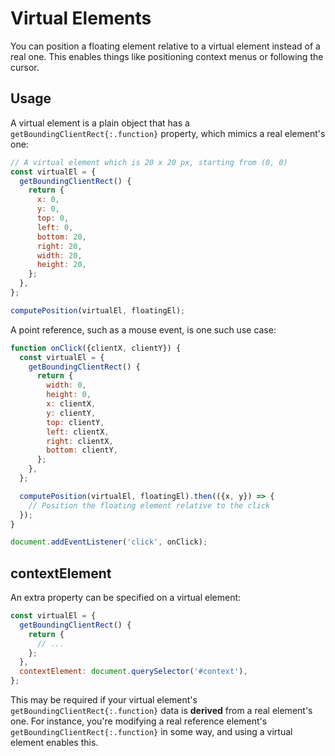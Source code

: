 # Virtual Elements

You can position a floating element relative to a virtual element
instead of a real one. This enables things like positioning
context menus or following the cursor.

## Usage

A virtual element is a plain object that has a
`getBoundingClientRect{:.function}` property, which mimics a real
element's one:

```js
// A virtual element which is 20 x 20 px, starting from (0, 0)
const virtualEl = {
  getBoundingClientRect() {
    return {
      x: 0,
      y: 0,
      top: 0,
      left: 0,
      bottom: 20,
      right: 20,
      width: 20,
      height: 20,
    };
  },
};

computePosition(virtualEl, floatingEl);
```

A point reference, such as a mouse event, is one such use case:

```js
function onClick({clientX, clientY}) {
  const virtualEl = {
    getBoundingClientRect() {
      return {
        width: 0,
        height: 0,
        x: clientX,
        y: clientY,
        top: clientY,
        left: clientX,
        right: clientX,
        bottom: clientY,
      };
    },
  };

  computePosition(virtualEl, floatingEl).then(({x, y}) => {
    // Position the floating element relative to the click
  });
}

document.addEventListener('click', onClick);
```

## contextElement

An extra property can be specified on a virtual element:

```js
const virtualEl = {
  getBoundingClientRect() {
    return {
      // ...
    };
  },
  contextElement: document.querySelector('#context'),
};
```

This may be required if your virtual element's
`getBoundingClientRect{:.function}` data is **derived** from a
real element's one. For instance, you're modifying a real
reference element's `getBoundingClientRect{:.function}` in some
way, and using a virtual element enables this.
